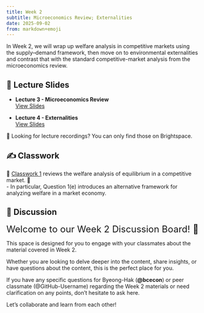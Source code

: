 ```yaml
---
title: Week 2
subtitle: Microeconomics Review; Externalities
date: 2025-09-02
from: markdown+emoji
---
```


In Week 2, we will wrap up welfare analysis in competitive markets using the supply–demand framework, then move on to environmental externalities and contrast that with the standard competitive-market analysis from the microeconomics review.


## 🏫 Lecture Slides 


- **Lecture 3 - Microeconomics Review**  
  [View Slides](../econ-lec/econ-340-lec-03-2025-0829.html){target="_blank"}  

- **Lecture 4 - Externalities**  
  [View Slides](../econ-lec/econ-340-lec-04-2025-0905.html){target="_blank"}  


🎥 Looking for lecture recordings? You can only find those on Brightspace.

## ✍️ Classwork

🚧 [Classwork 1](../econ-cw/econ-340-cw-01.html){target="_blank"} reviews the welfare analysis of equilibrium in a competitive market. 🚧  
- In particular, Question 1(e) introduces an alternative framework for analyzing welfare in a market economy.

<!-- ## 📚 Recommended Reading -->

<!-- -  -->


## 💬 Discussion

<font size = "5">Welcome to our Week 2 Discussion Board! 👋 </font>


This space is designed for you to engage with your classmates about the material covered in Week 2.

Whether you are looking to delve deeper into the content, share insights, or have questions about the content, this is the perfect place for you.

If you have any specific questions for Byeong-Hak (**@bcecon**) or peer classmate (@GitHub-Username) regarding the Week 2 materials or need clarification on any points, don't hesitate to ask here. 

Let's collaborate and learn from each other!
